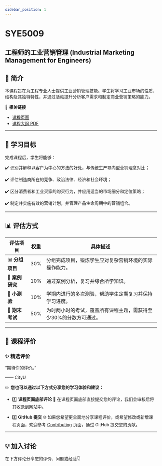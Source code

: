 ```yaml
---
sidebar_position: 1
---
```


# SYE5009
## 工程师的工业营销管理 (Industrial Marketing Management for Engineers)

## **📘 简介**
本课程旨在为工程专业人士提供工业营销管理技能。学生将学习工业市场的性质、结构及其独特特性，并通过活动提升分析客户需求和制定商业营销策略的能力。

🔗 **相关链接**
- [课程页面](https://www.cityu.edu.hk/catalogue/pg/202425/course/SYE5009.htm)
- [课程大纲 PDF](https://www.cityu.edu.hk/catalogue/pg/202425/course/SYE5009.pdf)

---

## **🎯 学习目标**

完成课程后，学生将能够：

✔️ 识别并解释以客户为中心的方法的好处，与传统生产导向型营销理念对比；

✔️ 评估制造商所在的竞争、政治法律、经济和社会环境；

✔️ 区分消费者和工业买家的购买行为，并应用适当的市场细分和定位策略；

✔️ 制定并实施有效的营销计划，并管理产品生命周期中的营销组合。

---

## **📊 评估方式**

| **评估项目**         | **权重** | **具体描述**                                                                                       |
|---------------------|---------|---------------------------------------------------------------------------------------------------|
| **📊 分组项目**       | 30%      | 分组完成项目，锻炼学生应对复杂营销环境的实际操作能力。                                                |
| **📑 案例研究**       | 10%      | 通过案例分析，复习并综合所学知识。                                                                 |
| **📜 小测验**         | 10%      | 学期内进行的多次测验，帮助学生定期复习并保持学习进度。                                                |
| **📝 期末考试**       | 50%      | 为时两小时的考试，覆盖所有课程主题，需获得至少30%的分数方可通过。                                        |

---

## **💬 课程评价**

### ✨ **精选评价**
<div className={commentStyles.commentBox}>
    <p className={commentStyles.commentText}>
        “期待你的评价。”
    </p>
    <p className={commentStyles.commentAuthor}>—— CityU</p>
</div>

✏️ **您也可以通过以下方式分享您的学习体验和建议：**

- 1️⃣ **课程页面底部评论**
💬 在课程页面底部直接提交您的评论，我们会审核后将其收录到网站中。

- 2️⃣ **GitHub 提交**
🌐 如果您希望更全面地分享课程评价，或希望修改或新增课程页面，欢迎参考 [Contributing](https://penjc.github.io/cityU-navigator/contributing) 页面，通过 GitHub 提交您的贡献。

---

## **💡 加入讨论**

在下方评论分享您的评价、问题或经验👇
<Utterances />